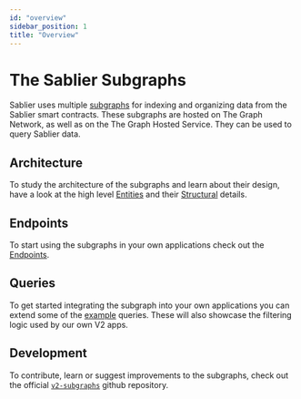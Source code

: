 ```yaml
---
id: "overview"
sidebar_position: 1
title: "Overview"
---
```



# The Sablier Subgraphs

Sablier uses multiple [subgraphs](https://thegraph.com/docs/about/introduction#what-the-graph-is) for indexing and
organizing data from the Sablier smart contracts. These subgraphs are hosted on The Graph Network, as well as on the The
Graph Hosted Service. They can be used to query Sablier data.

<LinkPreview
  href="https://github.com/sablier-labs/v2-subgraphs"
  icon="github"
  subtitle="GitHub"
  title="Github - sablier-labs/v2-subgraphs: Sablier V2 Subgraphs"
/>

## Architecture

To study the architecture of the subgraphs and learn about their design, have a look at the high level
[Entities](/api/subgraphs/architecture/entities) and their [Structural](/api/subgraphs/architecture/structure) details.

## Endpoints

To start using the subgraphs in your own applications check out the [Endpoints](/api/subgraphs/endpoints).

## Queries

To get started integrating the subgraph into your own applications you can extend some of the
[example](/api/subgraphs/queries) queries. These will also showcase the filtering logic used by our own V2 apps.

## Development

To contribute, learn or suggest improvements to the subgraphs, check out the official
[`v2-subgraphs`](https://github.com/sablier-labs/v2-subgraphs) github repository.
